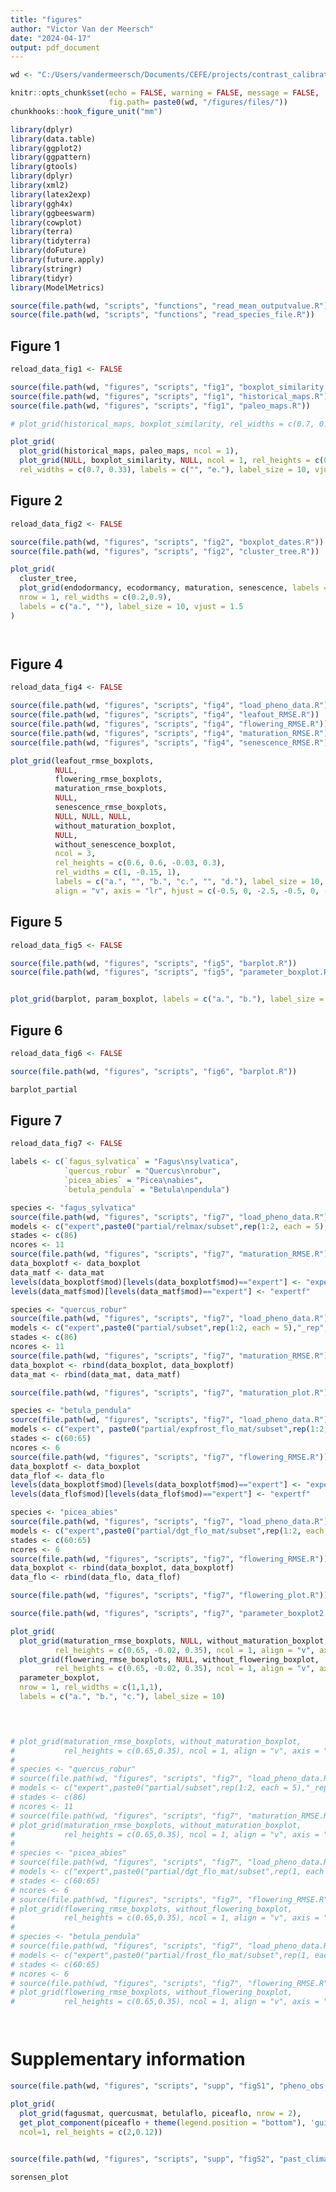 ```yaml
---
title: "figures"
author: "Victor Van der Meersch"
date: "2024-04-17"
output: pdf_document
---
```


```r
wd <- "C:/Users/vandermeersch/Documents/CEFE/projects/contrast_calibrations"

knitr::opts_chunk$set(echo = FALSE, warning = FALSE, message = FALSE,
                      fig.path= paste0(wd, "/figures/files/"))
chunkhooks::hook_figure_unit("mm")

library(dplyr)
library(data.table)
library(ggplot2)
library(ggpattern)
library(gtools)
library(dplyr)
library(xml2)
library(latex2exp)
library(ggh4x)
library(ggbeeswarm)
library(cowplot)
library(terra)
library(tidyterra)
library(doFuture)
library(future.apply)
library(stringr)
library(tidyr)
library(ModelMetrics)

source(file.path(wd, "scripts", "functions", "read_mean_outputvalue.R"))
source(file.path(wd, "scripts", "functions", "read_species_file.R"))

```

## Figure 1

```r
reload_data_fig1 <- FALSE

source(file.path(wd, "figures", "scripts", "fig1", "boxplot_similarity.R"))
source(file.path(wd, "figures", "scripts", "fig1", "historical_maps.R"))
source(file.path(wd, "figures", "scripts", "fig1", "paleo_maps.R"))

# plot_grid(historical_maps, boxplot_similarity, rel_widths = c(0.7, 0.33), labels = c("", "c."), label_size = 10, vjust = 3)

plot_grid(
  plot_grid(historical_maps, paleo_maps, ncol = 1),
  plot_grid(NULL, boxplot_similarity, NULL, ncol = 1, rel_heights = c(0.11, 0.8, 0.11)),
  rel_widths = c(0.7, 0.33), labels = c("", "e."), label_size = 10, vjust = 5)


```

## Figure 2

```r
reload_data_fig2 <- FALSE

source(file.path(wd, "figures", "scripts", "fig2", "boxplot_dates.R"))
source(file.path(wd, "figures", "scripts", "fig2", "cluster_tree.R"))

plot_grid(
  cluster_tree,
  plot_grid(endodormancy, ecodormancy, maturation, senescence, labels = c("b.", "c.", "d.", "e."), label_size = 10, vjust = 1.5),
  nrow = 1, rel_widths = c(0.2,0.9),
  labels = c("a.", ""), label_size = 10, vjust = 1.5
)




```

\newpage 

## Figure 4

```r
reload_data_fig4 <- FALSE

source(file.path(wd, "figures", "scripts", "fig4", "load_pheno_data.R"))
source(file.path(wd, "figures", "scripts", "fig4", "leafout_RMSE.R"))
source(file.path(wd, "figures", "scripts", "fig4", "flowering_RMSE.R"))
source(file.path(wd, "figures", "scripts", "fig4", "maturation_RMSE.R"))
source(file.path(wd, "figures", "scripts", "fig4", "senescence_RMSE.R"))

plot_grid(leafout_rmse_boxplots,
          NULL,
          flowering_rmse_boxplots,
          maturation_rmse_boxplots,
          NULL,
          senescence_rmse_boxplots, 
          NULL, NULL, NULL,
          without_maturation_boxplot, 
          NULL,
          without_senescence_boxplot, 
          ncol = 3, 
          rel_heights = c(0.6, 0.6, -0.03, 0.3),
          rel_widths = c(1, -0.15, 1),
          labels = c("a.", "", "b.", "c.", "", "d."), label_size = 10, 
          align = "v", axis = "lr", hjust = c(-0.5, 0, -2.5, -0.5, 0, -2.5))

```

## Figure 5

```r
reload_data_fig5 <- FALSE

source(file.path(wd, "figures", "scripts", "fig5", "barplot.R"))
source(file.path(wd, "figures", "scripts", "fig5", "parameter_boxplot.R"))


plot_grid(barplot, param_boxplot, labels = c("a.", "b."), label_size = 10)

```

## Figure 6

```r
reload_data_fig6 <- FALSE

source(file.path(wd, "figures", "scripts", "fig6", "barplot.R"))

barplot_partial
```

## Figure 7 

```r
reload_data_fig7 <- FALSE

labels <- c(`fagus_sylvatica` = "Fagus\nsylvatica",
            `quercus_robur` = "Quercus\nrobur",
            `picea_abies` = "Picea\nabies",
            `betula_pendula` = "Betula\npendula")

species <- "fagus_sylvatica"
source(file.path(wd, "figures", "scripts", "fig7", "load_pheno_data.R"))
models <- c("expert",paste0("partial/relmax/subset",rep(1:2, each = 5),"_rep", 1:5))
stades <- c(86)
ncores <- 11
source(file.path(wd, "figures", "scripts", "fig7", "maturation_RMSE.R"))
data_boxplotf <- data_boxplot
data_matf <- data_mat
levels(data_boxplotf$mod)[levels(data_boxplotf$mod)=="expert"] <- "expertf"
levels(data_matf$mod)[levels(data_matf$mod)=="expert"] <- "expertf"

species <- "quercus_robur"
source(file.path(wd, "figures", "scripts", "fig7", "load_pheno_data.R"))
models <- c("expert",paste0("partial/subset",rep(1:2, each = 5),"_rep", 1:5))
stades <- c(86)
ncores <- 11
source(file.path(wd, "figures", "scripts", "fig7", "maturation_RMSE.R"))
data_boxplot <- rbind(data_boxplot, data_boxplotf)
data_mat <- rbind(data_mat, data_matf)

source(file.path(wd, "figures", "scripts", "fig7", "maturation_plot.R"))

species <- "betula_pendula"
source(file.path(wd, "figures", "scripts", "fig7", "load_pheno_data.R"))
models <- c("expert", paste0("partial/expfrost_flo_mat/subset",rep(1:2, each = 5),"_rep", 1:5))
stades <- c(60:65)
ncores <- 6
source(file.path(wd, "figures", "scripts", "fig7", "flowering_RMSE.R"))
data_boxplotf <- data_boxplot
data_flof <- data_flo
levels(data_boxplotf$mod)[levels(data_boxplotf$mod)=="expert"] <- "expertf"
levels(data_flof$mod)[levels(data_flof$mod)=="expert"] <- "expertf"

species <- "picea_abies"
source(file.path(wd, "figures", "scripts", "fig7", "load_pheno_data.R"))
models <- c("expert",paste0("partial/dgt_flo_mat/subset",rep(1:2, each = 5),"_rep", 1:5))
stades <- c(60:65)
ncores <- 6
source(file.path(wd, "figures", "scripts", "fig7", "flowering_RMSE.R"))
data_boxplot <- rbind(data_boxplot, data_boxplotf)
data_flo <- rbind(data_flo, data_flof)

source(file.path(wd, "figures", "scripts", "fig7", "flowering_plot.R"))

source(file.path(wd, "figures", "scripts", "fig7", "parameter_boxplot2.R"))

plot_grid(
  plot_grid(maturation_rmse_boxplots, NULL, without_maturation_boxplot, 
          rel_heights = c(0.65, -0.02, 0.35), ncol = 1, align = "v", axis = "lr"),
  plot_grid(flowering_rmse_boxplots, NULL, without_flowering_boxplot, 
          rel_heights = c(0.65, -0.02, 0.35), ncol = 1, align = "v", axis = "lr"),
  parameter_boxplot,
  nrow = 1, rel_widths = c(1,1,1),
  labels = c("a.", "b.", "c."), label_size = 10)
  



# plot_grid(maturation_rmse_boxplots, without_maturation_boxplot, 
#           rel_heights = c(0.65,0.35), ncol = 1, align = "v", axis = "lr")
# 
# species <- "quercus_robur"
# source(file.path(wd, "figures", "scripts", "fig7", "load_pheno_data.R"))
# models <- c("expert",paste0("partial/subset",rep(1:2, each = 5),"_rep", 1:5))
# stades <- c(86)
# ncores <- 11
# source(file.path(wd, "figures", "scripts", "fig7", "maturation_RMSE.R"))
# plot_grid(maturation_rmse_boxplots, without_maturation_boxplot, 
#           rel_heights = c(0.65,0.35), ncol = 1, align = "v", axis = "lr")
# 
# species <- "picea_abies"
# source(file.path(wd, "figures", "scripts", "fig7", "load_pheno_data.R"))
# models <- c("expert",paste0("partial/dgt_flo_mat/subset",rep(1, each = 5),"_rep", 1:5))
# stades <- c(60:65)
# ncores <- 6
# source(file.path(wd, "figures", "scripts", "fig7", "flowering_RMSE.R"))
# plot_grid(flowering_rmse_boxplots, without_flowering_boxplot, 
#           rel_heights = c(0.65,0.35), ncol = 1, align = "v", axis = "lr")
# 
# species <- "betula_pendula"
# source(file.path(wd, "figures", "scripts", "fig7", "load_pheno_data.R"))
# models <- c("expert",paste0("partial/frost_flo_mat/subset",rep(1, each = 5),"_rep", 1:5))
# stades <- c(60:65)
# ncores <- 6
# source(file.path(wd, "figures", "scripts", "fig7", "flowering_RMSE.R"))
# plot_grid(flowering_rmse_boxplots, without_flowering_boxplot, 
#           rel_heights = c(0.65,0.35), ncol = 1, align = "v", axis = "lr")




```

\newpage

# Supplementary information

```r

source(file.path(wd, "figures", "scripts", "supp", "figS1", "pheno_obs.R"))

plot_grid(
  plot_grid(fagusmat, quercusmat, betulaflo, piceaflo, nrow = 2),
  get_plot_component(piceaflo + theme(legend.position = "bottom"), 'guide-box-bottom', return_all = TRUE),
  ncol=1, rel_heights = c(2,0.12))
  

```

```r

source(file.path(wd, "figures", "scripts", "supp", "figS2", "past_climate.R"))

sorensen_plot
  

```



